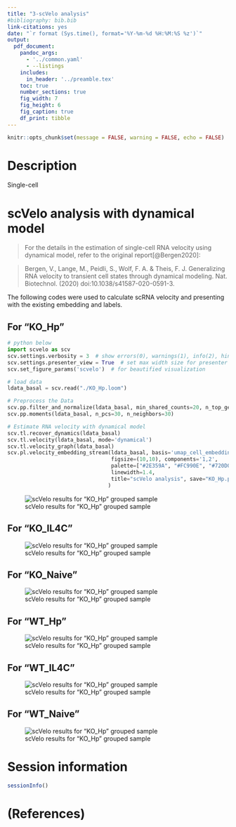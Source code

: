 ```yaml
---
title: "3-scVelo analysis"
#bibliography: bib.bib
link-citations: yes
date: "`r format (Sys.time(), format='%Y-%m-%d %H:%M:%S %z')`"
output: 
  pdf_document:
    pandoc_args: 
      - '../common.yaml'
      - --listings
    includes: 
      in_header: '../preamble.tex'
    toc: true
    number_sections: true
    fig_width: 7
    fig_height: 6
    fig_caption: true
    df_print: tibble
---
```


```r
knitr::opts_chunk$set(message = FALSE, warning = FALSE, echo = FALSE)
```


\newpage

# Description

Single-cell

# scVelo analysis with dynamical model

> For the details in the estimation of single-cell RNA velocity using dynamical model, refer to the original report[@Bergen2020]: 

> Bergen, V., Lange, M., Peidli, S., Wolf, F. A. & Theis, F. J. Generalizing RNA velocity to transient cell states through dynamical modeling. Nat. Biotechnol. (2020) doi:10.1038/s41587-020-0591-3.

The following codes were used to calculate scRNA velocity and presenting with the existing embedding and labels. 

## For "KO_Hp"

```python
# python below
import scvelo as scv
scv.settings.verbosity = 3  # show errors(0), warnings(1), info(2), hints(3)
scv.settings.presenter_view = True  # set max width size for presenter view
scv.set_figure_params('scvelo')  # for beautified visualization

# load data
ldata_basal = scv.read("./KO_Hp.loom")

# Preprocess the Data
scv.pp.filter_and_normalize(ldata_basal, min_shared_counts=20, n_top_genes=2000)
scv.pp.moments(ldata_basal, n_pcs=30, n_neighbors=30)

# Estimate RNA velocity with dynamical model
scv.tl.recover_dynamics(ldata_basal)
scv.tl.velocity(ldata_basal, mode='dynamical')
scv.tl.velocity_graph(ldata_basal)
scv.pl.velocity_embedding_stream(ldata_basal, basis='umap_cell_embeddings', color='seurat_clusters', 
                                 figsize=(10,10), components='1,2', 
                                 palette=["#2E359A", "#FC990E", "#720D0D"], 
                                 linewidth=1.4, 
                                 title="scVelo analysis", save="KO_Hp.png"
                                )
```
![scVelo results for "KO_Hp" grouped sample](jupyter_notebook/figures/scvelo_KO_Hp.png)

## For "KO_IL4C"

![scVelo results for "KO_Hp" grouped sample](jupyter_notebook/figures/scvelo_KO_IL4C.png)

## For "KO_Naive"

![scVelo results for "KO_Hp" grouped sample](jupyter_notebook/figures/scvelo_KO_Naive.png)

## For "WT_Hp"

![scVelo results for "KO_Hp" grouped sample](jupyter_notebook/figures/scvelo_WT_Hp.png)

## For "WT_IL4C"

![scVelo results for "KO_Hp" grouped sample](jupyter_notebook/figures/scvelo_WT_IL4C.png)

## For "WT_Naive"

![scVelo results for "KO_Hp" grouped sample](jupyter_notebook/figures/scvelo_WT_Naive.png)

# Session information 
```r
sessionInfo()
```

# (References)

